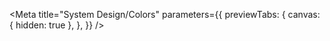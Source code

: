 
<Meta
  title="System Design/Colors"
  parameters={{
    previewTabs: {
      canvas: { hidden: true },
    },
  }}
/>

<Color />
